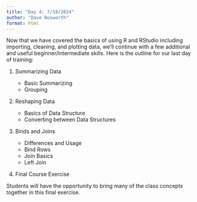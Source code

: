 ```yaml
---
title: "Day 4: 7/18/2024"
author: "Dave Bosworth"
format: html
---
```


Now that we have covered the basics of using R and RStudio including importing, cleaning, and plotting data, we'll continue with a few additional and useful beginner/intermediate skills. Here is the outline for our last day of training:

1. Summarizing Data

    - Basic Summarizing
    - Grouping

2. Reshaping Data

    - Basics of Data Structure
    - Converting between Data Structures

3. Binds and Joins

    - Differences and Usage
    - Bind Rows
    - Join Basics
    - Left Join

4. Final Course Exercise

Students will have the opportunity to bring many of the class concepts together in this final exercise.
